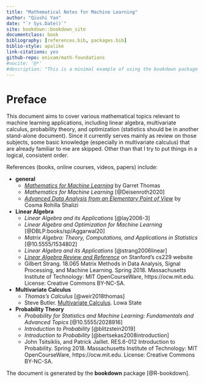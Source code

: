 ```yaml
--- 
title: "Mathematical Notes for Machine Learning"
author: "Qiushi Yan"
date: "`r Sys.Date()`"
site: bookdown::bookdown_site
documentclass: book
bibliography: [references.bib, packages.bib]
biblio-style: apalike
link-citations: yes
github-repo: enixam/math-foundations
#nocite: '@*'
#description: "This is a minimal example of using the bookdown package to write a book. The output format for this example is bookdown::gitbook."
---
```


# Preface {-}  

This document aims to cover various mathematical topics relevant to machine learning applications, including linear algebra, multivariate calculus, probability theory, and optimization (statistics should be in another stand-alone document). Since it currently serves mainly as review on those subjects, some basic knowledge (especially in multivariate calculus) that are already familiar to me are skipped. Other than that I try to put things in a logical, consistent order.  




References (books, online courses, videos, papers) include:  

- **general**
  - [*Mathematics for Machine Learning*](http://gwthomas.github.io/docs/math4ml.pdf) by Garret Thomas
  - *Mathematics for Machine Learning* [@Deisenroth2020]
  - [*Advanced Data Analysis from an Elementary Point of View*](http://www.stat.cmu.edu/~cshalizi/ADAfaEPoV/) by Cosma Rohilla Shalizi
  
- **Linear Algebra**
  - *Linear Algebra and its Applications* [@lay2006-3]  
  - *Linear Algebra and Optimization for Machine Learning* [@DBLP:books/sp/Aggarwal20]  
  - *Matrix Algebra: Theory, Computations, and Applications in Statistics* [@10.5555/1534802]
  - *Linear Algebra and its Applications* [@strang2006linear]  
  - [*Linear Algebra Review and Reference*](http://cs229.stanford.edu/section/cs229-linalg.pdf) on Stanford's cs229 website   
  - Gilbert Strang. 18.065 Matrix Methods in Data Analysis, Signal Processing, and Machine Learning. Spring 2018. Massachusetts Institute of Technology: MIT OpenCourseWare, https://ocw.mit.edu. License: Creative Commons BY-NC-SA.  
  
- **Multivariate Calculus**
  - *Thomas's Calculus* [@weir2018thomas]
  - Steve Butler. [Multivariate Calculus](https://www.calc3.org/). Lowa State
  
- **Probability Theory**  
  - *Probability for Statistics and Machine Learning: Fundamentals and Advanced Topics* [@10.5555/2028916]
  - *Introduction to Probability* [@blitzstein2019] 
  - *Introduction to Probability* [@bertsekas2008introduction]
  - John Tsitsiklis, and Patrick Jaillet. RES.6-012 Introduction to Probability. Spring 2018. Massachusetts Institute of Technology: MIT OpenCourseWare, https://ocw.mit.edu. License: Creative Commons BY-NC-SA.

The document is generated by the **bookdown** package [@R-bookdown].
